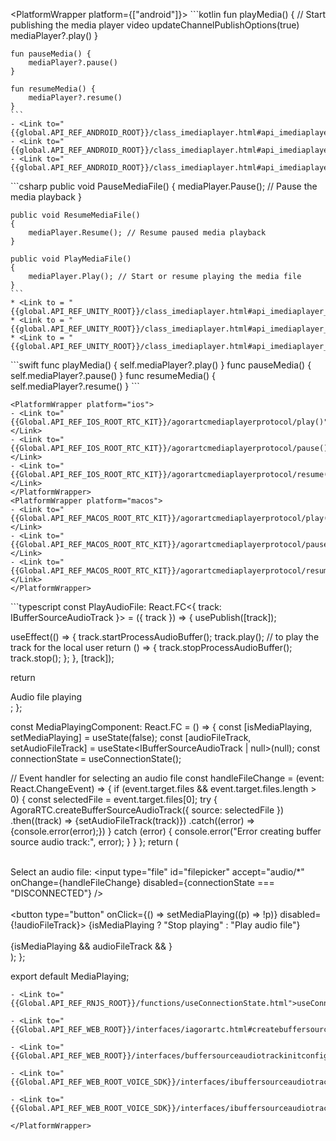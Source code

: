 <PlatformWrapper platform={["android"]}>
    ```kotlin
    fun playMedia() {
        // Start publishing the media player video
        updateChannelPublishOptions(true)
        mediaPlayer?.play()
    }

    fun pauseMedia() {
        mediaPlayer?.pause()
    }

    fun resumeMedia() {
        mediaPlayer?.resume()
    }    
    ```
    - <Link to="{{global.API_REF_ANDROID_ROOT}}/class_imediaplayer.html#api_imediaplayer_play">play</Link>
    - <Link to="{{global.API_REF_ANDROID_ROOT}}/class_imediaplayer.html#api_imediaplayer_pause">pause</Link>
    - <Link to="{{global.API_REF_ANDROID_ROOT}}/class_imediaplayer.html#api_imediaplayer_resume">resume</Link>
</PlatformWrapper>
<PlatformWrapper platform="unity">
    ```csharp
    public void PauseMediaFile()
    {
        mediaPlayer.Pause(); // Pause the media playback
    }

    public void ResumeMediaFile()
    {
        mediaPlayer.Resume(); // Resume paused media playback
    }

    public void PlayMediaFile()
    {
        mediaPlayer.Play(); // Start or resume playing the media file
    }
    ```
    * <Link to = "{{global.API_REF_UNITY_ROOT}}/class_imediaplayer.html#api_imediaplayer_play">Play</Link>
    * <Link to = "{{global.API_REF_UNITY_ROOT}}/class_imediaplayer.html#api_imediaplayer_resume">Resume</Link>
    * <Link to = "{{global.API_REF_UNITY_ROOT}}/class_imediaplayer.html#api_imediaplayer_pause">Pause</Link>
</PlatformWrapper>
<PlatformWrapper platform={["ios","macos"]}>
    ```swift
    func playMedia() { self.mediaPlayer?.play() }
    func pauseMedia() { self.mediaPlayer?.pause() }
    func resumeMedia() { self.mediaPlayer?.resume() }
    ```

    <PlatformWrapper platform="ios">
    - <Link to="{{Global.API_REF_IOS_ROOT_RTC_KIT}}/agorartcmediaplayerprotocol/play()">play()</Link>
    - <Link to="{{Global.API_REF_IOS_ROOT_RTC_KIT}}/agorartcmediaplayerprotocol/pause()">pause()</Link>
    - <Link to="{{Global.API_REF_IOS_ROOT_RTC_KIT}}/agorartcmediaplayerprotocol/resume()">resume()</Link>
    </PlatformWrapper>
    <PlatformWrapper platform="macos">
    - <Link to="{{Global.API_REF_MACOS_ROOT_RTC_KIT}}/agorartcmediaplayerprotocol/play()">play()</Link>
    - <Link to="{{Global.API_REF_MACOS_ROOT_RTC_KIT}}/agorartcmediaplayerprotocol/pause()">pause()</Link>
    - <Link to="{{Global.API_REF_MACOS_ROOT_RTC_KIT}}/agorartcmediaplayerprotocol/resume()">resume()</Link>
    </PlatformWrapper>
</PlatformWrapper>
<PlatformWrapper platform="react-js">
```typescript
const PlayAudioFile: React.FC<{ track: IBufferSourceAudioTrack }> = ({ track }) => {
  usePublish([track]);

  useEffect(() => {
    track.startProcessAudioBuffer();
    track.play(); // to play the track for the local user
    return () => {
      track.stopProcessAudioBuffer();
      track.stop();
    };
  }, [track]);

  return <div> Audio file playing </div>;
};

const MediaPlayingComponent: React.FC = () => {
  const [isMediaPlaying, setMediaPlaying] = useState(false);
  const [audioFileTrack, setAudioFileTrack] = useState<IBufferSourceAudioTrack | null>(null);
  const connectionState = useConnectionState();

  // Event handler for selecting an audio file
  const handleFileChange = (event: React.ChangeEvent<HTMLInputElement>) => {
    if (event.target.files && event.target.files.length > 0) {
      const selectedFile = event.target.files[0];
      try 
      {
        AgoraRTC.createBufferSourceAudioTrack({ source: selectedFile })
        .then((track) => {setAudioFileTrack(track)})
        .catch((error) => {console.error(error);})
      } catch (error) {
        console.error("Error creating buffer source audio track:", error);
      }
    }
  };
  return (
    <div>
      <br />
      <label htmlFor="filepicker">Select an audio file: </label>
      <input
        type="file"
        id="filepicker"
        accept="audio/*"
        onChange={handleFileChange}
        disabled={connectionState === "DISCONNECTED"}
      />
      <br /><br />
      <button type="button" onClick={() => setMediaPlaying((p) => !p)} disabled={!audioFileTrack}>
        {isMediaPlaying ? "Stop playing" : "Play audio file"}
      </button>
      <br /><br />
      {isMediaPlaying && audioFileTrack && <PlayAudioFile track={audioFileTrack} />}
      <br />
    </div>
  );
};

export default MediaPlaying;
```
- <Link to="{{Global.API_REF_RNJS_ROOT}}/functions/useConnectionState.html">useConnectionState</Link>

- <Link to="{{Global.API_REF_WEB_ROOT}}/interfaces/iagorartc.html#createbuffersourceaudiotrack">createBufferSourceAudioTrack</Link>

- <Link to="{{Global.API_REF_WEB_ROOT}}/interfaces/buffersourceaudiotrackinitconfig.html">BufferSourceAudioTrackInitConfig</Link>

- <Link to="{{Global.API_REF_WEB_ROOT_VOICE_SDK}}/interfaces/ibuffersourceaudiotrack.html#startprocessaudiobuffer">startProcessAudioBuffer</Link>

- <Link to="{{Global.API_REF_WEB_ROOT_VOICE_SDK}}/interfaces/ibuffersourceaudiotrack.html#stopprocessaudiobuffer">stopProcessAudioBuffer</Link>

</PlatformWrapper>